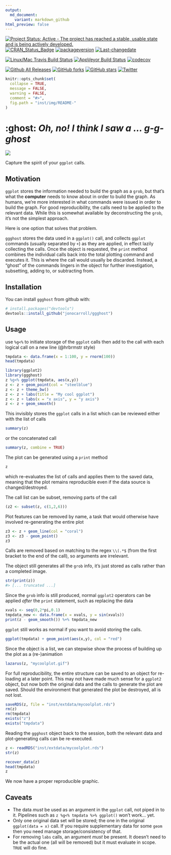 ```yaml
---
output:
  md_document:
    variant: markdown_github
html_preview: false
---
```


[![Project Status: Active - The project has reached a stable, usable state and is being actively developed.](http://www.repostatus.org/badges/latest/active.svg)](http://www.repostatus.org/#active)
[![CRAN_Status_Badge](http://www.r-pkg.org/badges/version/ggghost)](https://cran.r-project.org/package=ggghost)
[![packageversion](https://img.shields.io/badge/Package%20version-0.0.0.9000-orange.svg?style=flat-square)](commits/master)
[![Last-changedate](https://img.shields.io/badge/last%20change-`r gsub('-', '--', Sys.Date())`-yellowgreen.svg)](/commits/master)

[![Linux/Mac Travis Build Status](https://img.shields.io/travis/jonocarroll/ggghost/master.svg?label=Mac%20OSX%20%26%20Linux)](https://travis-ci.org/jonocarroll/ggghost)
[![AppVeyor Build Status](https://img.shields.io/appveyor/ci/jonocarroll/ggghost/master.svg?label=Windows)](https://ci.appveyor.com/project/jonocarroll/ggghost)
[![codecov](https://codecov.io/gh/jonocarroll/ggghost/branch/master/graph/badge.svg)](https://codecov.io/gh/jonocarroll/ggghost)

[![Github All Releases](https://img.shields.io/github/downloads/atom/atom/total.svg?maxAge=2592000)]()
[![GitHub forks](https://img.shields.io/github/forks/jonocarroll/ggghost.svg)](https://github.com/jonocarroll/ggghost/network)
[![GitHub stars](https://img.shields.io/github/stars/jonocarroll/ggghost.svg)](https://github.com/jonocarroll/ggghost/stargazers)
[![Twitter](https://img.shields.io/twitter/url/https/github.com/jonocarroll/ggghost.svg?style=social)](https://twitter.com/intent/tweet?text=Wow:&url=%5Bobject%20Object%5D)

<!-- README.md is generated from README.Rmd. Please edit that file -->

```r
knitr::opts_chunk$set(
  collapse = TRUE,
  message = FALSE,
  warning = FALSE,
  comment = "#>",
  fig.path = "inst/img/README-"
)
```

# :ghost:  _Oh, no! I think I saw a ... g-g-ghost_

![](https://github.com/jonocarroll/ggghost/raw/master/inst/img/scooby.gif)

Capture the spirit of your `ggplot` calls.

## Motivation

`ggplot` stores the information needed to build the graph as a `grob`, but that's what the **computer** needs to know about in order to build the graph. As humans, we're more interested in what commands were issued in order to build the graph. For good reproducibility, the calls need to be applied to the relevant data. While this is somewhat available by deconstructing the `grob`, it's not the simplest approach. 

Here is one option that solves that problem.

`ggghost` stores the data used in a `ggplot()` call, and collects `ggplot` commands (usually separated by `+`) as they are applied, in effect lazily collecting the calls. Once the object is requested, the `print` method combines the individual calls back into the total plotting command and executes it. This is where the call would usually be discarded. Instead, a "ghost" of the commands lingers in the object for further investigation, subsetting, adding to, or subtracting from.

## Installation

You can install `ggghost` from github with:

```r
# install.packages("devtools")
devtools::install_github("jonocarroll/ggghost")
```

## Usage

use `%g<%` to initiate storage of the `ggplot` calls then add to the call with each logical call on a new line (@hrbrmstr style)

```r
tmpdata <- data.frame(x = 1:100, y = rnorm(100))
head(tmpdata)
```

```r
library(ggplot2)
library(ggghost)
z %g<% ggplot(tmpdata, aes(x,y))
z <- z + geom_point(col = "steelblue")
z <- z + theme_bw()
z <- z + labs(title = "My cool ggplot")
z <- z + labs(x = "x axis", y = "y axis")
z <- z + geom_smooth()
```

This invisibly stores the `ggplot` calls in a list which can be reviewed either with the list of calls
```r
summary(z)
```

or the concatenated call
```r
summary(z, combine = TRUE)
```

The plot can be generated using a `print` method
```r
z
```

which re-evaluates the list of calls and applies them to the saved data, meaning that the plot remains reproducible even if the data source is changed/destroyed.

The call list can be subset, removing parts of the call
```r
(z2 <- subset(z, c(1,2,6)))
```

Plot features can be removed by name, a task that would otherwise have involved re-generating the entire plot
```r
z3 <- z + geom_line(col = "coral")
z3 <- z3 - geom_point()
z3
```

Calls are removed based on matching to the regex `\\(.*$` (from the first bracket to the end of the call), so arguments are irrelevant.

The object still generates all the `grob` info, it's just stored as calls rather than a completed image.
```r
str(print(z))
#> [... truncated ...]
```

Since the `grob` info is still produced, normal `ggplot2` operators can be applied *after* the `print` statement, such as replacing the data
```r
xvals <- seq(0,2*pi,0.1)
tmpdata_new <- data.frame(x = xvals, y = sin(xvals))
print(z - geom_smooth()) %+% tmpdata_new
```

`ggplot` still works as normal if you want to avoid storing the calls.
```r
ggplot(tmpdata) + geom_point(aes(x,y), col = "red")
```

Since the object is a list, we can stepwise show the process of building up the plot as a (re-)animation
```r
lazarus(z, "mycoolplot.gif")
```

For full reproducibility, the entire structure can be saved to an object for re-loading at a later point. This may not have made much sense for a `ggplot2` object, but now both the original data and the calls to generate the plot are saved. Should the environment that generated the plot be destroyed, all is not lost.
```r
saveRDS(z, file = "inst/extdata/mycoolplot.rds")
rm(z)
rm(tmpdata)
exists("z")
exists("tmpdata")
```

Reading the `ggghost` object back to the session, both the relevant data and plot-generating calls can be re-executed. 
```r
z <- readRDS("inst/extdata/mycoolplot.rds")
str(z)

recover_data(z)
head(tmpdata)
z
```

We now have a proper reproducible graphic.

## Caveats

* The data _must_ be used as an argument in the `ggplot` call, not piped in to it. Pipelines such as `z %g<% tmpdata %>% ggplot()` won't work... yet.
* Only one original data set will be stored; the one in the original `ggplot(data = x)` call. If you require supplementary data for some `geom` then you need manage storage/consistency of that.
* For removing `labs` calls, an argument _must_ be present. It doesn't need to be the actual one (all will be removed) but it must evaluate in scope. `TRUE` will do fine.
